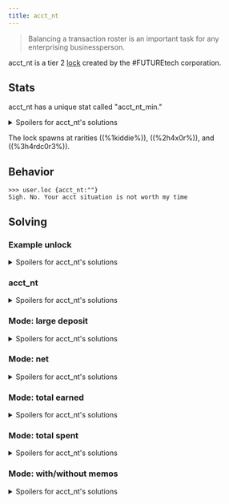 ```yaml
---
title: acct_nt
---
```


> Balancing a transaction roster is an important task for any enterprising businessperson.

acct_nt is a tier 2 [lock](/upgrades/locks) created by the #FUTUREtech corporation.

## Stats

acct_nt has a unique stat called "acct_nt_min."

<details>
  <summary>Spoilers for acct_nt's solutions</summary>

The "acct_nt_min" stat controls the minimum number of transactions that the lock will pick for its range of transactions.
</details>

The lock spawns at rarities ((%1kiddie%)), ((%2h4x0r%)), and ((%3h4rdc0r3%)).

## Behavior

```
>>> user.loc {acct_nt:""}
Sigh. No. Your acct situation is not worth my time
```

## Solving

### Example unlock

<details>
  <summary>Spoilers for acct_nt's solutions</summary>

If acct_nt's minimum transactions is met, the lock will return something like the following:

```
>>>user.loc {acct_nt:""}
What was the net GC between 240423.1042 and 240425.2107
```

An example unlock could be:

```
>>user.loc {acct_nt:"2B520MGC"}
WARNING: BINMAT security shell inactive. Intelligent defense system offline.
LOCK_UNLOCKED
System beta breached.
Connection terminated.
```

</details>

### acct_nt

<details>
<summary>Spoilers for acct_nt's solutions </summary>

Depending on the mode acct_nt is in, "large deposit", "net", "total earned/total spent (with/without memos)", a different approach may be required. A check of [[accts.transactions]] is needed to find the correct answer. Since acct_nt is only minute precise, it may be needed to add/subtract transaction amounts in order to get a correct solve.

</details>

### Mode: large deposit

<details>
<summary>Spoilers for acct_nt's solutions </summary>

Find the deposit that acct_nt asks for and provide it as the acct_nt argument. It may be a bit off from the timestamp.

</details>

### Mode: net

<details>
<summary>Spoilers for acct_nt's solutions </summary>

Add up all the transactions between the two timestamps, with incoming transactions being positive and outgoing transactions being negative. The actual starting and ending timestamps may be incorrect by up to one minute.

</details>

### Mode: total earned

<details>
<summary>Spoilers for acct_nt's solutions </summary>

Add up all the incoming transactions between the two timestamps. The actual starting and ending timestamps may be incorrect by up to one minute.

</details>

### Mode: total spent

<details>
<summary>Spoilers for acct_nt's solutions </summary>

Add up all the outgoing transactions between the two timestamps. The actual starting and ending timestamps may be incorrect by up to one minute.

</details>

### Mode: with/without memos

<details>
<summary>Spoilers for acct_nt's solutions </summary>

Indicates whether only transactions with (or without) memos should be considered.

</details>
